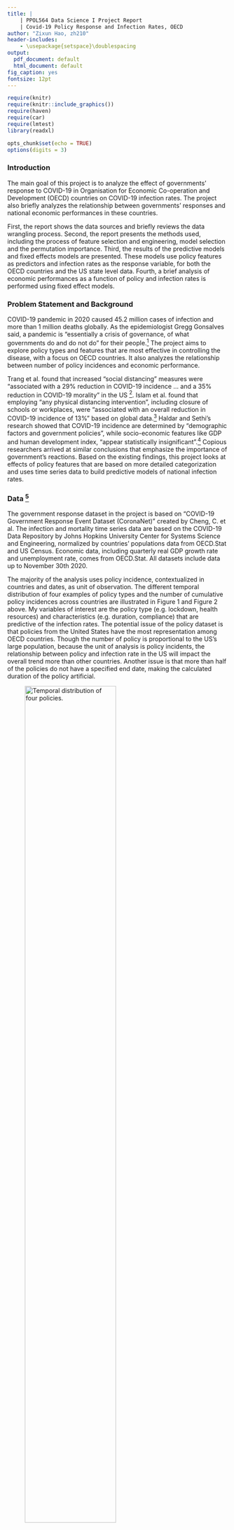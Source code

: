 ```yaml
---
title: |
    | PPOL564 Data Science I Project Report 
    | Covid-19 Policy Response and Infection Rates, OECD
author: "Zixun Hao, zh210"
header-includes:
    - \usepackage{setspace}\doublespacing
output:
  pdf_document: default
  html_document: default
fig_caption: yes
fontsize: 12pt
---
```

```r

require(knitr)
require(knitr::include_graphics())
require(haven)
require(car)
require(lmtest)
library(readxl)

opts_chunk$set(echo = TRUE)
options(digits = 3)
```

### Introduction
The main goal of this project is to analyze the effect of governments’ response to COVID-19 in Organisation for Economic Co-operation and Development (OECD) countries on COVID-19 infection rates. The project also briefly analyzes the relationship between governments’ responses and national economic performances in these countries.

First, the report shows the data sources and briefly reviews the data wrangling process. Second, the report presents the methods used, including the process of feature selection and engineering, model selection and the permutation importance. Third, the results of the predictive models and fixed effects models are presented. These models use policy features as predictors and infection rates as the response variable, for both the OECD countries and the US state level data. Fourth, a brief analysis of economic performances as a function of policy and infection rates is performed using fixed effect models.

### Problem Statement and Background
  COVID-19 pandemic in 2020 caused 45.2 million cases of infection and more than 1 million deaths globally. As the epidemiologist Gregg Gonsalves said, a pandemic is “essentially a crisis of governance, of what governments do and do not do” for their people.^[Quinn, Annalisa. “Germany has lessons about containing the damage of COVID-19. It’s not too late for us to start listening”, November 27, 2020, *Boston Globe*.] The project aims to explore policy types and features that are most effective in controlling the disease, with a focus on OECD countries. It also analyzes the relationship between number of policy incidences and economic performance. 
  
  Trang et al. found that increased “social distancing” measures were “associated with a 29% reduction in COVID-19 incidence … and a 35% reduction in COVID-19 morality” in the US ^[VoPham, Trang, et al. "Effect of social distancing on COVID-19 incidence and mortality in the US." *MedRxiv* (2020).].  Islam et al. found that employing “any physical distancing intervention”, including closure of schools or workplaces, were “associated with an overall reduction in COVID-19 incidence of 13%” based on global data.^[Islam, Nazrul, et al. "Physical distancing interventions and incidence of coronavirus disease 2019: natural experiment in 149 countries." *bmj* 370 (2020).]  Haldar and Sethi’s research showed that COVID-19 incidence are determined by “demographic factors and government policies”, while socio-economic features like GDP and human development index, “appear statistically insignificant”.^[Haldar, Anasuya, and Narayan Sethi. "The effect of country-level factors and government intervention on the incidence of COVID-19." *Asian Economics Letters* 1.2 (2020): 17804.]  Copious researchers arrived at similar conclusions that emphasize the importance of government’s reactions. Based on the existing findings, this project looks at effects of policy features that are based on more detailed categorization and uses time series data to build predictive models of national infection rates. 

### Data ^[Please see full data sources in citation.]
The government response dataset in the project is based on “COVID-19 Government Response Event Dataset (CoronaNet)” created by Cheng, C. et al. The infection and mortality time series data are based on the COVID-19 Data Repository by Johns Hopkins University Center for Systems Science and Engineering, normalized by countries’ populations data from OECD.Stat and US Census. Economic data, including quarterly real GDP growth rate and unemployment rate, comes from OECD.Stat. All datasets include data up to November 30th 2020.

The majority of the analysis uses policy incidence, contextualized in countries and dates, as unit of observation. The different temporal distribution of four examples of policy types and the number of cumulative policy incidences across countries are illustrated in Figure 1 and Figure 2 above. My variables of interest are the policy type (e.g. lockdown, health resources) and characteristics (e.g. duration, compliance) that are predictive of the infection rates. The potential issue of the policy dataset is that policies from the United States have the most representation among OECD countries. Though the number of policy is proportional to the US’s large population, because the unit of analysis is policy incidents, the relationship between policy and infection rate in the US will impact the overall trend more than other countries. Another issue is that more than half of the policies do not have a specified end date, making the calculated duration of the policy artificial. 

![Temporal distribution of four policies.](temporaldistribute.png){width=70%}

![Cumulative policy incidences by country.](countrydistribute.png){width=80%}


In the data wrangling process, I found that the original plan of setting country-date as unit of analysis would prevent the inclusion of many policy features, and it is hard to build a direct link between the policy features with the infection rate. Therefore, I changed the unit to policy and chose seven features according to importance and data completeness. The frequency of each variable can be seen in Figure 3 and 4. When preprocessing these features, I calculate the duration of policy and add it with the timespan of the updates on the same policy. I also conflate categories within features based on description, for example, multiple variations of target groups in *target_who_what* variable are combined as residents and travelers. The policy start date is converted into an ordinal variable indicating the week of the year. I also conflate policy types with little representations into similar policies. For instance, "Public Awareness Measures" and "Anti-Disinformation Measures" are combined into one bin before feeding it into the models.


![Categorical features.](cat.png){width=90%}


![Numerical features.](num.png){width=90%}

A 30-day average of daily new cases with a 3-week lag is used as a measure of the effectiveness of the policy and also the outcome variable of the predictive models. So, I wrangle the original cumulative infection data into daily new cases, and normalize the daily cases in each country, by 100,000 population in the country. I then calculate a 30-day average from each date onwards and merge onto the policy dataset based on country and a lagged effect of 3 weeks. 

### Methods and Analysis
The preprocessed data is re-split into test and training datasets with test data holding 25% of the data and training data holding the rest 75%. In building the machine learning pipeline, I incorporate both the interpretable models, linear model and decision tree regressor, and often more accurate “black box” models, including K nearest neighbors, bagging, and random forest regressors. MinMaxScaler is used to scale each feature’s values to a range of 0 to 1 in preprocessing. A 10-fold cross validation is used to estimate model performance on new data during training. The pipeline assesses and selects the most predictive model based on negative mean squared error as the response variable is continuous. The best model is then used on the test data. Since the best model is bagging with a base estimator of random forest regressor, for interpretability, permutation importance method is employed to show variable importance, by randomly shuffling the value of each variable and show the reduction in model performance each time. I use partial dependency plots to visualize the top five most important variables.  

Since the project dataset is panel data and each unit (policy) is situated in certain country and date, I also run fixed effect models with policy features as predictors and infection rates as response, to control for unobserved heterogeneity among countries and across time, which is a potential source of endogeneity. Adding fixed effects is conceptually equivalent to including a dummy variable in an OLS model for each entity controlled. After running the variable correlation heatmap, I remove one dummy variable, *target_residents*, that it is 0.79 correlated with *domestic_policy*. The correlations between the other variables lie mainly around -0.2 to 0.3. I set country as the first level index in the models. Different from the treatment of the policy start date for predictive models, I preserve the exact dates as the second level index to account for time fixed effect. Additionally, I utilize cluster covariance estimators for time, controlling for autocorrelations across time. Given that the data is based on time-series, we establish that error terms are temporally correlated within countries. I use the same features and model specifications for both OECD data and the US state level policy and infection data. 

In exploring the correlation between the economic performances, policy, and infection rates, I also use a fixed effect model with country’s quarterly new cases and number of quarterly new policies (both normalized by 100,000 population) as independent variables, and the country’s quarterly real GDP growth rate of 2020 compared to the same quarter in 2019 as dependent variable. Another model takes in the same independent variables and uses quarterly unemployment rates of 2020 compared to the same quarter in 2019 as dependent variable. Each country only has data for three quarters at most, adding up to less than 110 observations. The sample size is not big enough to justify the use of predictive models. 

### Results
The most predictive model selected in the pipeline, bagging, has a mean squared error (MSE) score of 13.44 and $R^2$ score of 0.79 on the training data, but the performance reduces to a MSE score of 34.64, and an $R^2$ score of 0.41 on the test data. This indicates the overfitting issue in the model. As shown in Figure 5, permutation importance results show that week of the year when policy starts (converted from policy start date) is the most important, coming after it are policy duration, national policy (dummy), voluntary policy (dummy), and quarantine/lockdown/curfew policy. The partial dependency plots of these five features are illustrated in Figure 6. What is alarming in the results is that *pol_start_weekofyear*, with an importance mean of 1.05, is highly predictive of the response variable, while most of the policy features have less than 0.1 importance mean. Since the time-series data of infection rates has significant autocorrelation, the model has been relying heavily on the temporal aspect of policies to predict the infection rates, establishing that the policies with the same or close start weeks tend to get similar outcomes. It is possible that the start week variable soaks up other policy features’ effects on infection outcome. 

![Variable importance.](variable_importance_case.png){width=90%}

![Partial dependency plots.](partialdependency.png){width=90%}

The disadvantages of the predictive model propel me to use PanelOLS models to control for time and country fixed effects. When accounting for time effects of each date, the results indicate a general negative correlation between policy features and infection rates, with 13 out of 17 being statistically significant at $alpha$=0.05. “Internal border restrictions” were found to have the biggest, statistically significant, negative effect with a coefficient of -3.34, indicating that this policy is associated with a 3.34 decrease in 30-day average daily cases per 100,000 population. Following it, “restrictions of mass gatherings” and “closure and regulations of schools” have coefficients of -3.11 and -3.09 respectively. The poolability F-test has a p-value of essentially 0, proving that it is correct to control for date fixed effect. (see appendix 1 for full results) Intriguingly, when accounting for country effects, only 6 policy features have a statistically significant correlation with infection rates at $alpha$=0.05. More than half of all features have a positive correlation with infection rates, the strongest positive correlation being “restrictions of mass gatherings” with a statistically significant coefficient of 1.95, followed by “public awareness and anti-disinformation measure” with a coefficient of 1.81. The strongest negative correlation is the national policy dummy, with a result of -0.52 and a t-statistic of -1.83 (significant at $alpha$=0.10).  (see appendix 2 for full results). National policy (as opposed to subnational policy) is found to be negatively correlated with infection rate across the predictive model and two fixed effects model specifications.

It is curious that after controlling for country fixed effects, more than half of the policy features appear to increase infection rates. Given that the US has predominantly state level policies, there is a potential disconnect between the policy incidences and the responding national infection rates for the US observations. Therefore, I wrangled state level policy and infection rate data (normalized by state population) of the US. The US data is processed in the same way as OECD data, except the national policy dummy is changed to state policy dummy (1 indicating state policy, 0 indicating municipal and county policy). The state level of data is fed into the fixed effect models to inspect specific correlations in the US. When controlling for state fixed effects, state policy appears to have the strongest negative correlation with infection (coefficient -1.83) but the result is not statistically significant, the only statistically significant negative relation being policy duration (coefficient -0.02). 6 out of 13 features that are positive correlated with infection are statistically significant, with “health testing and monitoring” having the greatest coefficient, 3.06. Please see appendix 3 for full results of this entity-effects model.

\begin{table}[]
\centering
\caption{Fixed Effects Models for Economic Performance}
\label{tab:Satisfied}
\begin{tabular}{|l|c|c|c|}
\hline
  & \multicolumn{ 1 }{ c }{ Y = GDP } & \multicolumn{ 1 }{ c }{Y=unemploy} &\\ \hline
Quarterly cases         & $-$0.0003  & 0.0017$^*$    \\
                        & (0.001)    & (0.0005)   \\
                        &$[t =-0.26]$&$[t = 3.38]$   \\[4.5pt]
Quarterly policies      &0.2845     & $-$0.0225  \\
                        & (0.39)      & (0.19)   \\
                        &$[t = 0.72]$ &$[t = -0.12]$   \\[4.5pt]
Constant                &  $-$2.5206$^*$     & 0.5655$^*$   \\
                        & (0.47)      & (0.23)   \\
                        &$[t =-5.33]$  &$[t = 2.42]$   \\[4.5pt]
$N$                     & 98          & 105        \\[4.5pt]
$R^2$                   & 0.006      & 0.103     \\ \hline
\multicolumn{4}{l}{\footnotesize{Standard errors in parentheses}}\\
\multicolumn{4}{l}{\footnotesize{$^*$ indicates significance at $p< 0.05 $}} 
\end{tabular}
\end{table}


The results of the models for change in GDP and unemployment rate controlling for time fixed effect are presented in the table below. Numbers of quarterly new COVID-19 cases and quarterly new policies are both normalized by population, but are not standardized around mean. I did not choose the country effects specification because the p-value of F-test is too high to reject the poolability null, suggesting insignificant heterogeneity in economic performances across countries. This is partially because the quarterly GDP growth rate and unemployment rate are both compared to the country’s 2019 data in the same quarter (e.g. Q1-2020 unemployment rate subtracted by Q1-2019 unemployment rate), so the baseline difference across countries is controlled. Quarterly new cases appear to be negatively correlated with change in quarterly real GDP growth rate (increasing the magnitude of GDP decline), and number of quarterly policy incidences appear to have positive correlation with change in quarterly GDP growth rate (decreasing the magnitude of GDP decline). But neither correlations are statistically significant. The results also show that quarterly new cases have a statistically significant (at $alpha$=0.01), positive correlation with change in unemployment rate (further increasing the rising unemployment rate), and number of quarterly policy incidences appear to be negatively correlated with the change in quarterly unemployment rate (decreasing the unemployment rate). 

The scatterplot in Figure 6 shows the correlation between cumulative policy incidences and cumulative COVID cases up until the end of Q3 2020, normalized by population. There is insignificant correlation. 

![Cumulative policy and cases.](pol_case.png){width=90%}

### Discussion
I was able to successfully wrangle the data available to plot the temporal distribution of cumulative policy incidents by policy types and build a predictive model using policy features as predictors of COVID-19 infection rates. I also looked into the correlations between policy types and infection rate outcomes in fixed effect models. In addition to this, I ran the fixed effect model with economic performance as a function of policy incidence and infections, and showed their correlations. National policy (as opposed to subnational policy) is negatively correlated with infection rate across models. However, other results are underwhelming, as policy features that are not related to the temporal aspect appear to be insignificant in predictive models. Given the limited knowledge I have in statistical learning, the models I built are subject to the autocorrelation issue.  In different fixed effect model specifications, the coefficients on policy features change from negative to positive, making their effects on infection rate ambiguous. Though the fixed effect models show that COVID-19 related policy incidences have positive effects on economic performance, the results are not statistically significant. The goals of the project are not fully achieved.

If given more time, I would try to deal with the intrinsic issues of time-series data and explore better ways to measure the effect of policies. I would also combine Oxford University’s COVID-19 government response tracker for further analysis, as it includes economic policies, such as income support for households, debt/contract relief, international support, etc.

### Citation 
1. Cheng, C., Barcelo, J., Hartnett, A.S., Kubinec, R., & Messerschmidt, L. (2020). CoronaNet—Tracking governments COVID-19 responses. https://www.coronanet-project.org.
2. US Census, https://www.census.gov/topics/population.html
3. OECD.Stat, “Quarterly GDP”, https://data.oecd.org/gdp/quarterly-gdp.htm. “Unemployment Rate”, https://data.oecd.org/unemp/unemployment-rate.htm#indicator-chart
4. COVID-19 Data Repository by the Center for Systems Science and Engineering (CSSE) at Johns Hopkins University. https://github.com/CSSEGISandData/COVID- 19


5. Quinn, Annalisa. “Germany has lessons about containing the damage of COVID-19. It’s not too late for us to start listening”, November 27, 2020, *Boston Globe*.
6. VoPham, Trang, et al. "Effect of social distancing on COVID-19 incidence and mortality in the US." *MedRxiv* (2020).
7. Islam, Nazrul, et al. "Physical distancing interventions and incidence of coronavirus disease 2019: natural experiment in 149 countries." *bmj* 370 (2020).
8. Haldar, Anasuya, and Narayan Sethi. "The effect of country-level factors and government intervention on the incidence of COVID-19." *Asian Economics Letters* 1.2 (2020): 17804.

### Appendix: Fixed Effect Models Results

![](timefixed.png){width=90%}

![](entityfixed.png){width=90%}

![](us_fixed.png){width=90%}

